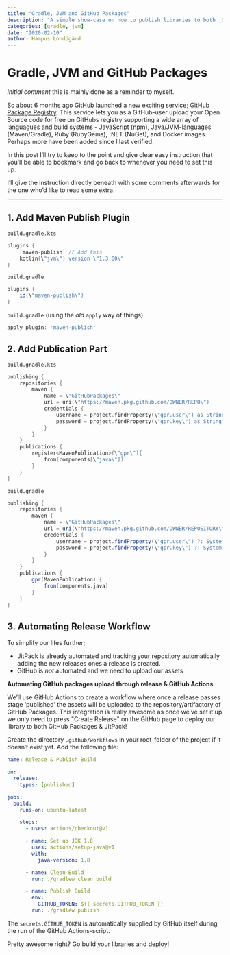 ```yaml
---
title: "Gradle, JVM and GitHub Packages"
description: "A simple show-case on how to publish libraries to both _GitHub Packages_ & _JitPack_ with a one-button release using gradle & GitHub Actions."
categories: [gradle, jvm]
date: "2020-02-10"
author: Hampus Londögård
---
```


# Gradle, JVM and GitHub Packages

*Initial comment* this is mainly done as a reminder to myself.

So about 6 months ago GitHub launched a new exciting service; [GitHub Package Registry](https://github.blog/2019-05-10-introducing-github-package-registry/). This service lets you as a GitHub-user upload your Open Source code for free on GitHubs registry supporting a wide array of languagues and build systems - JavaScript (npm), Java/JVM-languages (Maven/Gradle), Ruby (RubyGems), .NET (NuGet), and Docker images. Perhaps more have been added since I last verified.
<!--truncate-->

In this post I'll try to keep to the point and give clear easy instruction that you'll be able to bookmark and go back to whenever you need to set this up.

I'll give the instruction directly beneath with some comments afterwards for the one who'd like to read some extra.

---

## 1. Add Maven Publish Plugin

`build.gradle.kts`

```kotlin
plugins {
    `maven-publish` // Add this
    kotlin(\"jvm\") version \"1.3.60\"
}
```

`build.gradle`

```groovy
plugins {
    id(\"maven-publish\")
}
```

`build.gradle` (using the *old* `apply` way of things)

```groovy
apply plugin: 'maven-publish'
```

## 2. Add Publication Part

`build.gradle.kts`

```kotlin
publishing {
    repositories {
        maven {
            name = \"GitHubPackages\"
            url = uri(\"https://maven.pkg.github.com/OWNER/REPO\")
            credentials {
                username = project.findProperty(\"gpr.user\") as String? ?: System.getenv(\"GITHUB_ACTOR\")
                password = project.findProperty(\"gpr.key\") as String? ?: System.getenv(\"GITHUB_TOKEN\")
            }
        }
    }
    publications {
        register<MavenPublication>(\"gpr\"){
            from(components[\"java\"])
        }
    }
}
```

`build.gradle`

```groovy
publishing {
    repositories {
        maven {
            name = \"GitHubPackages\"
            url = uri(\"https://maven.pkg.github.com/OWNER/REPOSITORY\")
            credentials {
                username = project.findProperty(\"gpr.user\") ?: System.getenv(\"GITHUB_ACTOR\")
                password = project.findProperty(\"gpr.key\") ?: System.getenv(\"GITHUB_TOKEN\")
            }
        }
    }
    publications {
        gpr(MavenPublication) {
            from(components.java)
        }
    }
}
```

## 3. Automating Release Workflow

To simplify our lifes further;

- JitPack is already automated and tracking your repository automatically adding the new releases ones a release is created.
- GitHub is _not_ automated and we need to upload our assets

**Automating GitHub packages upload through release & GitHub Actions**

We'll use GitHub Actions to create a workflow where once a release passes stage 'published' the assets will be uploaded to the repository/artifactory of GitHub Packages.
This integration is really awesome as once we've set it up we only need to press \"Create Release\" on the GitHub page to deploy our library to both GitHub Packages & JitPack!

Create the directory `.github/workflows` in your root-folder of the project if it doesn't exist yet. Add the following file:

``` yaml
name: Release & Publish Build

on:
  release:
    types: [published]

jobs:
  build:
    runs-on: ubuntu-latest

    steps:
      - uses: actions/checkout@v1

      - name: Set up JDK 1.8
        uses: actions/setup-java@v1
        with:
          java-version: 1.8

      - name: Clean Build
        run: ./gradlew clean build

      - name: Publish Build
        env:
          GITHUB_TOKEN: ${{ secrets.GITHUB_TOKEN }}
        run: ./gradlew publish
```

The `secrets.GITHUB_TOKEN` is automatically supplied by GitHub itself during the run of the GitHub Actions-script. 

Pretty awesome right? Go build your libraries and deploy!